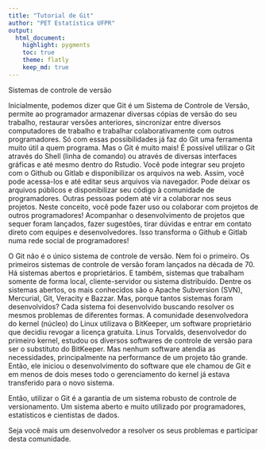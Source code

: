 ```yaml
---
title: "Tutorial de Git"
author: "PET Estatística UFPR"
output:
  html_document:
    highlight: pygments
    toc: true
    theme: flatly
    keep_md: true
---
```




Sistemas de controle de versão

Inicialmente, podemos dizer que Git é um Sistema de Controle de Versão, 
permite ao programador armazenar diversas cópias de versão do seu 
trabalho, restaurar versões anteriores, sincronizar entre diversos 
computadores de trabalho e trabalhar colaborativamente com outros 
programadores. Só com essas possibilidades já faz do Git uma ferramenta 
muito útil a quem programa. Mas o Git é muito mais! É possível utilizar 
o Git através do Shell (linha de comando) ou através de diversas 
interfaces gráficas e até mesmo dentro do Rstudio. Você pode integrar 
seu projeto com o Github ou Gitlab e disponibilizar os arquivos na web. 
Assim, você pode acessa-los e até editar seus arquivos via navegador. 
Pode deixar os arquivos públicos e disponibilizar seu código à 
comunidade de programadores. Outras pessoas podem até vir a colaborar 
nos seus projetos. Neste conceito, você pode fazer uso ou colaborar com 
projetos de outros programadores! Acompanhar o desenvolvimento de 
projetos que sequer foram lançados, fazer sugestões, tirar dúvidas e 
entrar em contato direto com equipes e desenvolvedores. Isso transforma
o Github e Gitlab numa rede social de programadores!

O Git não é o único sistema de controle de versão. Nem foi o primeiro. 
Os primeiros sistemas de controle de versão foram lançados na década 
de 70. Há sistemas abertos e proprietários. E também, sistemas que 
trabalham somente de forma local, cliente-servidor ou sistema 
distribuído. Dentre os sistemas abertos, os mais conhecidos são o 
Apache Subversion (SVN), Mercurial, Git, Veracity e Bazzar. Mas, porque 
tantos sistemas foram desenvolvidos? Cada sistema foi desenvolvido 
buscando resolver os mesmos problemas de diferentes formas. A comunidade
desenvolvedora do kernel (núcleo) do Linux utilizava o BitKeeper, um 
software proprietário que decidiu revogar a licença gratuita. Linus 
Torvalds, desenvolvedor do primeiro kernel, estudou os diversos 
softwares de controle de versão para ser o substituto do BitKeeper. 
Mas nenhum software atendia as necessidades, principalmente na 
performance de um projeto tão grande. Então, ele iniciou o 
desenvolvimento do software que ele chamou de Git e em menos de dois 
meses todo o gerenciamento do kernel já estava transferido para o 
novo sistema.

Então, utilizar o Git é a garantia de um sistema robusto de controle de 
versionamento. Um sistema aberto e muito utilizado por programadores, 
estatísticos e cientistas de dados.

Seja você mais um desenvolvedor a resolver os seus problemas e 
participar desta comunidade.
